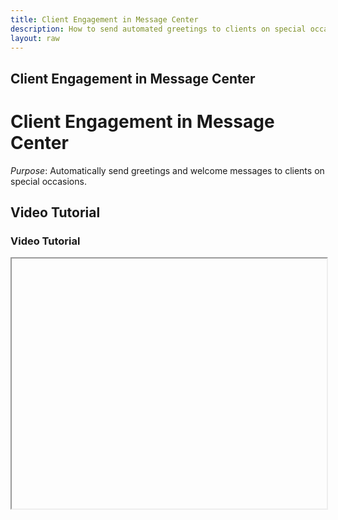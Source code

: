 ```yaml
---
title: Client Engagement in Message Center
description: How to send automated greetings to clients on special occasions.
layout: raw
---
```



<div className="mdx-content">

## Client Engagement in Message Center

<h1 className="text-3xl font-bold text-gray-900 mb-4">Client Engagement in Message Center</h1>  

*Purpose*: Automatically send greetings and welcome messages to clients on special occasions.

## Video Tutorial

<h3 className="text-xl font-medium text-gray-800 mb-2">Video Tutorial</h3>

<iframe
  width="100%"
  height="400"
  title="Client Engagement tutorial"
  allowFullScreen
  className="rounded-lg"
/>

---

## Steps:

<h2 className="text-2xl font-semibold text-gray-800 mt-8 mb-4">Step-by-step Instructions</h2>

❶ **From the main dashboard, click on the “Promote” option in the left-side menu.**

❷ **In the Promote page, navigate to the last tab labeled “Message Center.”**

❸ **Under the Message Center, select “Client Engagement.”**

❹ **A panel will display automated message types such as Birthday Greetings, Anniversary Wishes, and Welcome Offers.**

❺ **You can enable or disable each of these messages based on your preference.**

❻ **To view or edit the content of these messages, click on the preview or template view option.**

---

**Tip for First-Time Users**:  
This is especially useful for maintaining strong client relationships through thoughtful communication.

<div className="space-y-4 mt-6">

<div className="my-10 border-t border-gray-200" />

## More questions about this

<h3 className="text-xl font-semibold text-black mb-4 mt-10"> More questions about this?</h3>
</div>
<div className="space-y-4 mt-6">
  <details className="bg-white rounded-md p-4 border border-gray-300">
  <summary
    className="font-medium text-base text-gray-900"
    style={{
      backgroundColor: 'transparent',
      outline: 'none',
      cursor: 'pointer',
      userSelect: 'none',
      listStyle: 'none',
    }}
  >Can I customize the message templates?</summary>
   <p className="mt-2 text-sm text-gray-700">
      Yes, just click on the preview or template view to edit the message content before enabling.
    </p>
  </details>

  <details className="bg-white rounded-md p-4 border border-gray-300">
  <summary
    className="font-medium text-base text-gray-900"
    style={{
      backgroundColor: 'transparent',
      outline: 'none',
      cursor: 'pointer',
      userSelect: 'none',
      listStyle: 'none',
    }}
  >Will clients receive duplicate messages?</summary>
    <p className="mt-2 text-sm text-gray-700">
      No, the system ensures that each client receives only one appropriate message for the event.
    </p>
  </details>
</div>
</div>

---

<div className="space-y-4 mt-6">

<div className="my-10 border-t border-gray-200" />

<div className="mdx-content mt-10">

Was this article helpful?

<div style={{ display: 'flex', gap: '1rem' }}>
  <button style={{ padding: '0.5rem', borderRadius: '9999px', backgroundColor: '#f0f0f0' }}>
    👍
  </button>
  <button style={{ padding: '0.5rem', borderRadius: '9999px', backgroundColor: '#f0f0f0' }}>
    👎
  </button>
</div>
</div>

---
</div>
